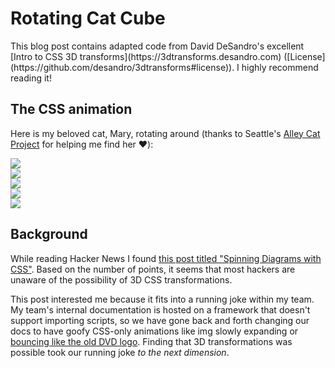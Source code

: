 
# Rotating Cat Cube

<Callout type="info">
  This blog post contains adapted code from David DeSandro's excellent [Intro to
  CSS 3D transforms](https://3dtransforms.desandro.com)
  ([License](https://github.com/desandro/3dtransforms#license)). I highly
  recommend reading it!
</Callout>

## The CSS animation

Here is my beloved cat, Mary, rotating around (thanks to Seattle's [Alley Cat Project](https://alleycatproject.org) for helping me find her ♥️):

<link rel="stylesheet" href="/css/cat.css" />
<div className="cube-container">
  <div className="cube">
    <div className="face face-front">
      <Image src="/assets/cat-cube/cat1.png" width={200} height={200} />
    </div>
    <div className="face face-right">
      <Image src="/assets/cat-cube/cat2.png" width={200} height={200} />
    </div>
    <div className="face face-left">
      <Image src="/assets/cat-cube/cat3.png" width={200} height={200} />
    </div>
    <div className="face face-top">
      <Image src="/assets/cat-cube/cat4.png" width={200} height={200} />
    </div>
    <div className="face face-bottom">
      <Image src="/assets/cat-cube/cat5.png" width={200} height={200} />
    </div>
  </div>
</div>

## Background

While reading Hacker News I found [this post titled "Spinning Diagrams with CSS"](https://news.ycombinator.com/item?id=35646199). Based on the number of points, it seems that most hackers are unaware of the possibility of 3D CSS transformations.

This post interested me because it fits into a running joke within my team. My team's internal documentation is hosted on a framework that doesn't support importing scripts, so we have gone back and forth changing our docs to have goofy CSS-only animations like img slowly expanding or [bouncing like the old DVD logo](https://codepen.io/achristian/pen/WbzgMx). Finding that 3D transformations was possible took our running joke _to the next dimension_.
